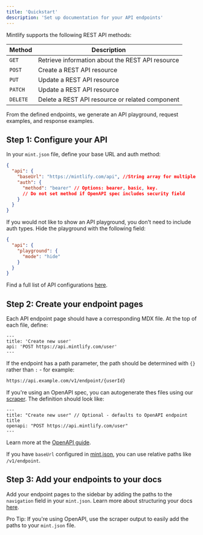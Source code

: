 ```yaml
---
title: 'Quickstart'
description: 'Set up documentation for your API endpoints'
---
```


Mintlify supports the following REST API methods:

| Method   | Description                                      |
| -------- | ------------------------------------------------ |
| `GET`    | Retrieve information about the REST API resource |
| `POST`   | Create a REST API resource                       |
| `PUT`    | Update a REST API resource                       |
| `PATCH`  | Update a REST API resource                       |
| `DELETE` | Delete a REST API resource or related component  |

From the defined endpoints, we generate an API playground, request examples, and response examples.

## Step 1: Configure your API

In your `mint.json` file, define your base URL and auth method:

```json
{
  "api": {
    "baseUrl": "https://mintlify.com/api", //String array for multiple base URLs
    "auth": {
      "method": "bearer" // Options: bearer, basic, key.
      // Do not set method if OpenAPI spec includes security field
    }
  }
}
```

If you would not like to show an API playground, you don't need to include auth types. Hide the playground with the following field:

```json
{
  "api": {
    "playground": {
      "mode": "hide"
    }
  }
}
```

Find a full list of API configurations [here](/settings/global#api-configurations).

## Step 2: Create your endpoint pages

Each API endpoint page should have a corresponding MDX file. At the top of each file, define:

```mdx
---
title: 'Create new user'
api: 'POST https://api.mintlify.com/user'
---
```

If the endpoint has a path parameter, the path should be determined with `{}` rather than `:` - for example:

```bash
https://api.example.com/v1/endpoint/{userId}
```

If you're using an OpenAPI spec, you can autogenerate thes files using our [scraper](/api-playground/openapi-generation). The definition should look like:

```mdx
---
title: "Create new user" // Optional - defaults to OpenAPI endpoint title
openapi: "POST https://api.mintlify.com/user"
---
```

Learn more at the [OpenAPI guide](/api-playground/openapi).

<Note>

If you have `baseUrl` configured in [mint.json](/settings/global), you can use relative paths like `/v1/endpoint`.

</Note>

## Step 3: Add your endpoints to your docs

Add your endpoint pages to the sidebar by adding the paths to the `navigation` field in your `mint.json`. Learn more about structuring your docs [here](/settings/navigation).

Pro Tip: If you're using OpenAPI, use the scraper output to easily add the paths to your `mint.json` file.
